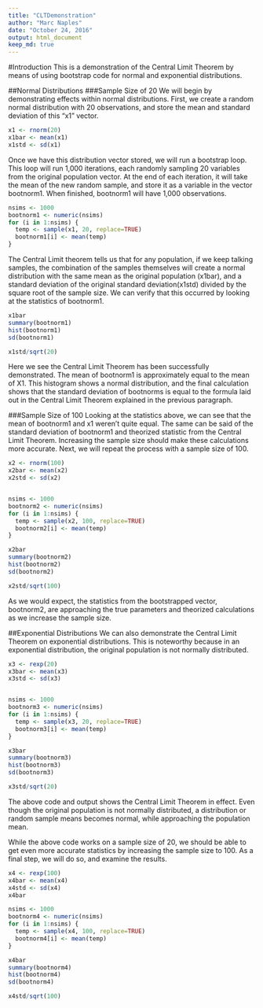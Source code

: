 ---
title: "CLTDemonstration"
author: "Marc Naples"
date: "October 24, 2016"
output: html_document
keep_md: true
---

#Introduction
This is a demonstration of the Central Limit Theorem by means of using bootstrap code for normal and exponential distributions.

##Normal Distributions
###Sample Size of 20
We will begin by demonstrating effects within normal distributions. First, we create a random normal distribution with 20 observations, and store the mean and standard deviation of this "x1" vector.
```{r}
x1 <- rnorm(20)
x1bar <- mean(x1)
x1std <- sd(x1)
```
Once we have this distribution vector stored, we will run a bootstrap loop. This loop will run 1,000 iterations, each randomly sampling 20 variables from the original population vector. At the end of each iteration, it will take the mean of the new random sample, and store it as a variable in the vector bootnorm1. When finished, bootnorm1 will have 1,000 observations.

```{r}
nsims <- 1000
bootnorm1 <- numeric(nsims)
for (i in 1:nsims) {
  temp <- sample(x1, 20, replace=TRUE)
  bootnorm1[i] <- mean(temp)
}
```
The Central Limit theorem tells us that for any population, if we keep talking samples, the combination of the samples themselves will create a normal distribution with the same mean as the original population (x1bar), and a standard deviation of the original standard deviation(x1std) divided by the square root of the sample size. We can verify that this occurred by looking at the statistics of bootnorm1.

```{r}
x1bar
summary(bootnorm1)
hist(bootnorm1)
sd(bootnorm1)

x1std/sqrt(20)
```
Here we see the Central Limit Theorem has been successfully demonstrated. The mean of bootnorm1 is approximately equal to the mean of X1. This histogram shows a normal distribution, and the final calculation shows that the standard deviation of bootnorms is equal to the formula laid out in the Central Limit Theorem explained in the previous paragraph.

###Sample Size of 100
Looking at the statistics above, we can see that the mean of bootnorm1 and x1 weren't quite equal. The same can be said of the standard deviation of bootnorm1 and theorized statistic from the Central Limit Theorem. Increasing the sample size should make these calculations more accurate. Next, we will repeat the process with a sample size of 100.
```{r}
x2 <- rnorm(100)
x2bar <- mean(x2)
x2std <- sd(x2)


nsims <- 1000
bootnorm2 <- numeric(nsims)
for (i in 1:nsims) {
  temp <- sample(x2, 100, replace=TRUE)
  bootnorm2[i] <- mean(temp)
}

x2bar
summary(bootnorm2)
hist(bootnorm2)
sd(bootnorm2)

x2std/sqrt(100)
```
As we would expect, the statistics from the bootstrapped vector, bootnorm2, are approaching the true parameters and theorized calculations as we increase the sample size.

##Exponential Distributions
We can also demonstrate the Central Limit Theorem on exponential distributions. This is noteworthy because in an exponential distribution, the original population is not normally distributed.
```{r}
x3 <- rexp(20)
x3bar <- mean(x3)
x3std <- sd(x3)


nsims <- 1000
bootnorm3 <- numeric(nsims)
for (i in 1:nsims) {
  temp <- sample(x3, 20, replace=TRUE)
  bootnorm3[i] <- mean(temp)
}

x3bar
summary(bootnorm3)
hist(bootnorm3)
sd(bootnorm3)

x3std/sqrt(20)
```
The above code and output shows the Central Limit Theorem in effect. Even though the original population is not normally distributed, a distribution or random sample means becomes normal, while approaching the population mean.

While the above code works on a sample size of 20, we should be able to get even more accurate statistics by increasing the sample size to 100. As a final step, we will do so, and examine the results.
```{r}
x4 <- rexp(100)
x4bar <- mean(x4)
x4std <- sd(x4)
x4bar

nsims <- 1000
bootnorm4 <- numeric(nsims)
for (i in 1:nsims) {
  temp <- sample(x4, 100, replace=TRUE)
  bootnorm4[i] <- mean(temp)
}

x4bar
summary(bootnorm4)
hist(bootnorm4)
sd(bootnorm4)

x4std/sqrt(100)
```